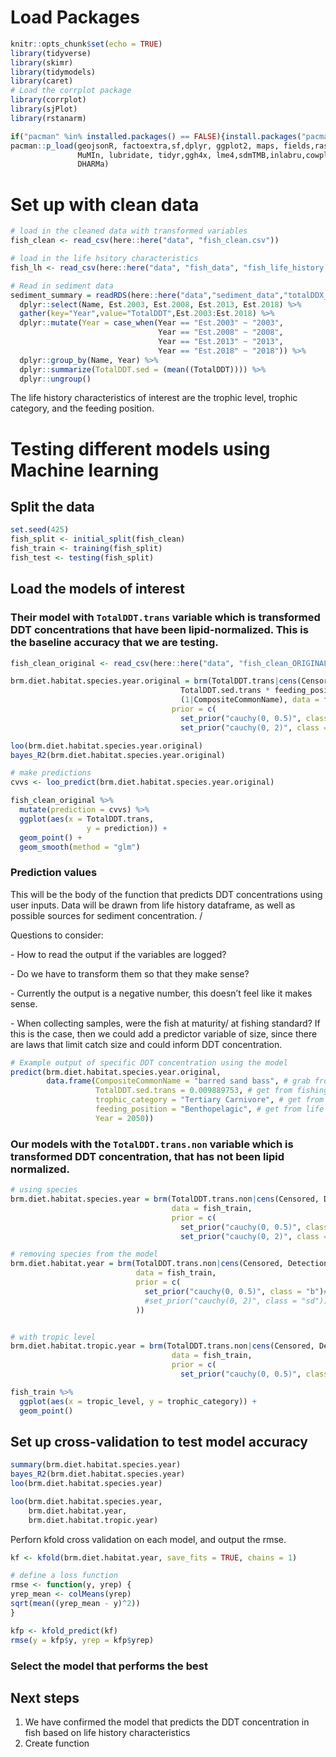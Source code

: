 # Load Packages

```r
knitr::opts_chunk$set(echo = TRUE)
library(tidyverse)
library(skimr)
library(tidymodels)
library(caret)
# Load the corrplot package
library(corrplot)
library(sjPlot)
library(rstanarm)

if("pacman" %in% installed.packages() == FALSE){install.packages("pacman")}
pacman::p_load(geojsonR, factoextra,sf,dplyr, ggplot2, maps, fields,raster, 
               MuMIn, lubridate, tidyr,ggh4x, lme4,sdmTMB,inlabru,cowplot,marmap,sjPlot, tidyverse, plyr, tidybayes, brms, bayesplot, loo,ggeffects,
               DHARMa)
```

# Set up with clean data

```r
# load in the cleaned data with transformed variables 
fish_clean <- read_csv(here::here("data", "fish_clean.csv"))

# load in the life hsitory characteristics
fish_lh <- read_csv(here::here("data", "fish_data", "fish_life_history.csv"))

# Read in sediment data 
sediment_summary = readRDS(here::here("data","sediment_data","totalDDX_sediment_zone_summary.rds")) %>%
  dplyr::select(Name, Est.2003, Est.2008, Est.2013, Est.2018) %>% 
  gather(key="Year",value="TotalDDT",Est.2003:Est.2018) %>% 
  dplyr::mutate(Year = case_when(Year == "Est.2003" ~ "2003",
                                 Year == "Est.2008" ~ "2008",
                                 Year == "Est.2013" ~ "2013",
                                 Year == "Est.2018" ~ "2018")) %>% 
  dplyr::group_by(Name, Year) %>%
  dplyr::summarize(TotalDDT.sed = (mean((TotalDDT)))) %>%
  dplyr::ungroup() 

```

The life history characteristics of interest are the trophic level, trophic category, and the feeding position.

# Testing different models using Machine learning

## Split the data

```r
set.seed(425)
fish_split <- initial_split(fish_clean)
fish_train <- training(fish_split)
fish_test <- testing(fish_split)

```

## Load the models of interest

### Their model with `TotalDDT.trans` variable which is transformed DDT concentrations that have been lipid-normalized. This is the baseline accuracy that we are testing.

```r
fish_clean_original <- read_csv(here::here("data", "fish_clean_ORIGINAL.csv"))

brm.diet.habitat.species.year.original = brm(TotalDDT.trans|cens(Censored, Detection.Limit) ~ TotalDDT.sed.trans * trophic_category +
                                      TotalDDT.sed.trans * feeding_position + Year +
                                      (1|CompositeCommonName), data = fish_clean_original,
                                    prior = c(
                                      set_prior("cauchy(0, 0.5)", class = "b"),
                                      set_prior("cauchy(0, 2)", class = "sd")))

loo(brm.diet.habitat.species.year.original)
bayes_R2(brm.diet.habitat.species.year.original)

# make predictions
cvvs <- loo_predict(brm.diet.habitat.species.year.original)

fish_clean_original %>% 
  mutate(prediction = cvvs) %>% 
  ggplot(aes(x = TotalDDT.trans, 
                 y = prediction)) +
  geom_point() +
  geom_smooth(method = "glm")
```

### Prediction values

This will be the body of the function that predicts DDT concentrations using user inputs. Data will be drawn from life history dataframe, as well as possible sources for sediment concentration. /

Questions to consider:

\- How to read the output if the variables are logged?

\- Do we have to transform them so that they make sense?

\- Currently the output is a negative number, this doesn't feel like it makes sense.

\- When collecting samples, were the fish at maturity/ at fishing standard? If this is the case, then we could add a predictor variable of size, since there are laws that limit catch size and could inform DDT concentration.

```r
# Example output of specific DDT concentration using the model
predict(brm.diet.habitat.species.year.original, 
        data.frame(CompositeCommonName = "barred sand bass", # grab from df
                   TotalDDT.sed.trans = 0.009889753, # get from fishing zone
                   trophic_category = "Tertiary Carnivore", # get from life history characteristics
                   feeding_position = "Benthopelagic", # get from life history characteristics
                   Year = 2050))

```

### Our models with the `TotalDDT.trans.non` variable which is transformed DDT concentration, that has not been lipid normalized.

```r

# using species 
brm.diet.habitat.species.year = brm(TotalDDT.trans.non|cens(Censored, Detection.Limit) ~ TotalDDT.sed.trans * trophic_category + TotalDDT.sed.trans * feeding_position + Year + (1|CompositeCommonName), 
                                    data = fish_train, 
                                    prior = c(
                                      set_prior("cauchy(0, 0.5)", class = "b"),   
                                      set_prior("cauchy(0, 2)", class = "sd")))

# removing species from the model 
brm.diet.habitat.year = brm(TotalDDT.trans.non|cens(Censored, Detection.Limit) ~ TotalDDT.sed.trans * trophic_category + TotalDDT.sed.trans * feeding_position + Year, 
                            data = fish_train, 
                            prior = c(
                              set_prior("cauchy(0, 0.5)", class = "b")#,   
                              #set_prior("cauchy(0, 2)", class = "sd"))
                            ))


# with tropic level
brm.diet.habitat.tropic.year = brm(TotalDDT.trans.non|cens(Censored, Detection.Limit) ~ TotalDDT.sed.trans * trophic_category + TotalDDT.sed.trans * feeding_position + tropic_level + Year, 
                                    data = fish_train, 
                                    prior = c(
                                      set_prior("cauchy(0, 0.5)", class = "b")))

fish_train %>% 
  ggplot(aes(x = tropic_level, y = trophic_category)) +
  geom_point()
```

## Set up cross-validation to test model accuracy

```r
summary(brm.diet.habitat.species.year)
bayes_R2(brm.diet.habitat.species.year)
loo(brm.diet.habitat.species.year)

loo(brm.diet.habitat.species.year, 
    brm.diet.habitat.year, 
    brm.diet.habitat.tropic.year)
```

Perforn kfold cross validation on each model, and output the rmse.

```r

kf <- kfold(brm.diet.habitat.year, save_fits = TRUE, chains = 1)

# define a loss function
rmse <- function(y, yrep) {
yrep_mean <- colMeans(yrep)
sqrt(mean((yrep_mean - y)^2))
}

kfp <- kfold_predict(kf)
rmse(y = kfp$y, yrep = kfp$yrep)
```

### Select the model that performs the best

## Next steps

1.  We have confirmed the model that predicts the DDT concentration in fish based on life history characteristics
2.  Create function

